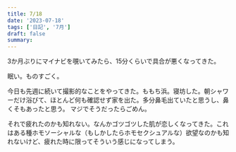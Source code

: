 ```yaml
---
title: 7/18
date: '2023-07-18'
tags: ['日記', '7月']
draft: false
summary: 
---
```

3か月ぶりにマイナビを覗いてみたら、15分くらいで具合が悪くなってきた。

眠い。ものすごく。

今日も先週に続いて撮影的なことをやってきた。ももち浜。寝坊した。朝シャワーだけ浴びて、ほとんど何も確認せず家を出た。多分鼻毛出ていたと思うし、鼻くそもあったと思う。
マジでそうだったらごめん。

それで疲れたのかも知れない。なんかゴツゴツした肌が恋しくなってきた。これはある種ホモソーシャルな（もしかしたらホモセクシュアルな）欲望なのかも知れないけど、疲れた時に限ってそういう感じになってしまう。
